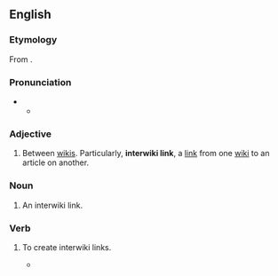 {{wikipedia}}
{{selfref|For interwiki related to the Wikimedia projects, see [[Wikipedia:Wikipedia:InterWikimedia links|Wikipedia:InterWikimedia links]].}}
==English==

===Etymology===
From {{prefix|en|inter|wiki}}.

===Pronunciation===
* {{IPA|en|/ˌɪntə(ɹ)ˈwɪki/}}
** {{audio|en|LL-Q1860 (eng)-Vealhurl-interwiki.wav|Audio (UK)}}

===Adjective===
{{en-adj|-}}

# Between [[wiki]]s. Particularly, '''interwiki link''', a [[link]] from one [[wiki]] to an article on another.

===Noun===
{{en-noun}}

# {{lb|en|Wiktionary and WMF jargon}} An interwiki link.

===Verb===
{{en-verb}}

# {{lb|en|Wiktionary and WMF jargon}} To create interwiki links.
#* {{quote-book|en|year=2008|page=415|passage=Any page, not just articles, can be '''interwikied'''.|author=Phoebe Ayers, Charles Matthews, Ben Yates}}